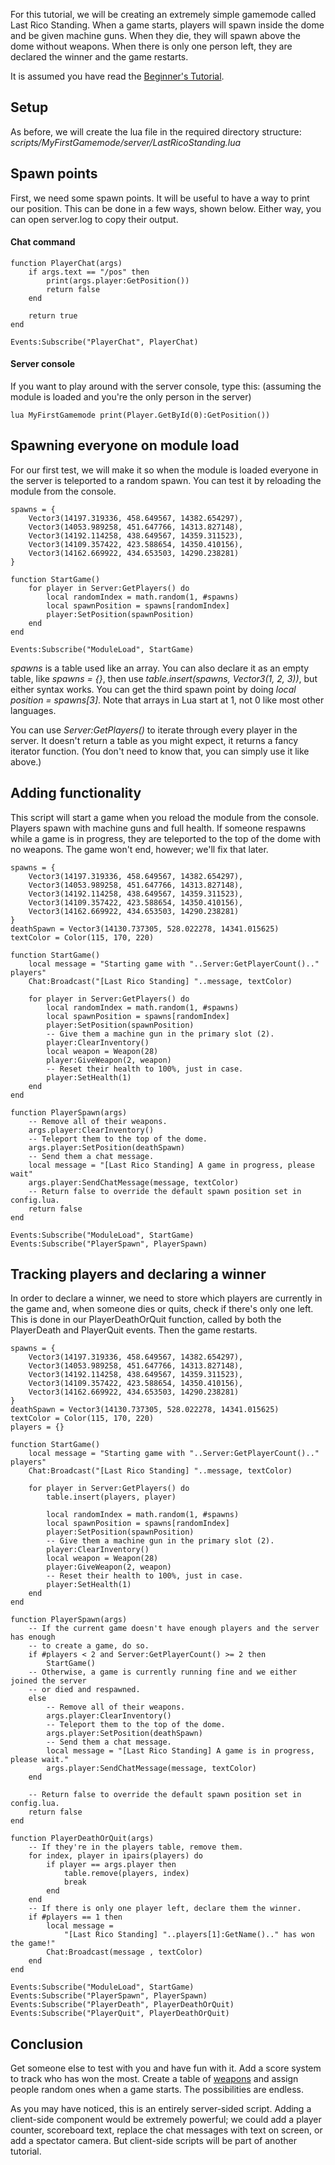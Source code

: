 For this tutorial, we will be creating an extremely simple gamemode called Last Rico Standing. When a game starts, players will spawn inside the dome and be given machine guns. When they die, they will spawn above the dome without weapons. When there is only one person left, they are declared the winner and the game restarts.

It is assumed you have read the [[Lua/Tutorials/Beginner/Beginner|Beginner's Tutorial]].

==Setup==

As before, we will create the lua file in the required directory structure: ''scripts/MyFirstGamemode/server/LastRicoStanding.lua''

==Spawn points==

First, we need some spawn points. It will be useful to have a way to print our position. This can be done in a few ways, shown below. Either way, you can open server.log to copy their output.

====Chat command====

<syntaxhighlight>
function PlayerChat(args)
	if args.text == "/pos" then
		print(args.player:GetPosition())
		return false
	end
	
	return true
end

Events:Subscribe("PlayerChat", PlayerChat)
</syntaxhighlight>

====Server console====

If you want to play around with the server console, type this: (assuming the module is loaded and you're the only person in the server)

<syntaxhighlight>
lua MyFirstGamemode print(Player.GetById(0):GetPosition())
</syntaxhighlight>

==Spawning everyone on module load==

For our first test, we will make it so when the module is loaded everyone in the server is teleported to a random spawn. You can test it by reloading the module from the console.

<syntaxhighlight>
spawns = {
	Vector3(14197.319336, 458.649567, 14382.654297),
	Vector3(14053.989258, 451.647766, 14313.827148),
	Vector3(14192.114258, 438.649567, 14359.311523),
	Vector3(14109.357422, 423.588654, 14350.410156),
	Vector3(14162.669922, 434.653503, 14290.238281)
}

function StartGame()
	for player in Server:GetPlayers() do
		local randomIndex = math.random(1, #spawns)
		local spawnPosition = spawns[randomIndex]
		player:SetPosition(spawnPosition)
	end
end

Events:Subscribe("ModuleLoad", StartGame)
</syntaxhighlight>

''spawns'' is a table used like an array. You can also declare it as an empty table, like ''spawns = {}'', then use ''table.insert(spawns, Vector3(1, 2, 3))'', but either syntax works. You can get the third spawn point by doing ''local position = spawns[3]''. Note that arrays in Lua start at 1, not 0 like most other languages.

You can use ''Server:GetPlayers()'' to iterate through every player in the server. It doesn't return a table as you might expect, it returns a fancy iterator function. (You don't need to know that, you can simply use it like above.)

==Adding functionality==

This script will start a game when you reload the module from the console. Players spawn with machine guns and full health. If someone respawns while a game is in progress, they are teleported to the top of the dome with no weapons. The game won't end, however; we'll fix that later.

<syntaxhighlight>
spawns = {
	Vector3(14197.319336, 458.649567, 14382.654297),
	Vector3(14053.989258, 451.647766, 14313.827148),
	Vector3(14192.114258, 438.649567, 14359.311523),
	Vector3(14109.357422, 423.588654, 14350.410156),
	Vector3(14162.669922, 434.653503, 14290.238281)
}
deathSpawn = Vector3(14130.737305, 528.022278, 14341.015625)
textColor = Color(115, 170, 220)

function StartGame()
	local message = "Starting game with "..Server:GetPlayerCount().." players"
	Chat:Broadcast("[Last Rico Standing] "..message, textColor)
	
	for player in Server:GetPlayers() do
		local randomIndex = math.random(1, #spawns)
		local spawnPosition = spawns[randomIndex]
		player:SetPosition(spawnPosition)
		-- Give them a machine gun in the primary slot (2).
		player:ClearInventory()
		local weapon = Weapon(28)
		player:GiveWeapon(2, weapon)
		-- Reset their health to 100%, just in case.
		player:SetHealth(1)
	end
end

function PlayerSpawn(args)
	-- Remove all of their weapons.
	args.player:ClearInventory()
	-- Teleport them to the top of the dome.
	args.player:SetPosition(deathSpawn)
	-- Send them a chat message.
	local message = "[Last Rico Standing] A game in progress, please wait"
	args.player:SendChatMessage(message, textColor)
	-- Return false to override the default spawn position set in config.lua.
	return false
end

Events:Subscribe("ModuleLoad", StartGame)
Events:Subscribe("PlayerSpawn", PlayerSpawn)
</syntaxhighlight>

==Tracking players and declaring a winner==

In order to declare a winner, we need to store which players are currently in the game and, when someone dies or quits, check if there's only one left. This is done in our PlayerDeathOrQuit function, called by both the PlayerDeath and PlayerQuit events. Then the game restarts.

<syntaxhighlight>
spawns = {
	Vector3(14197.319336, 458.649567, 14382.654297),
	Vector3(14053.989258, 451.647766, 14313.827148),
	Vector3(14192.114258, 438.649567, 14359.311523),
	Vector3(14109.357422, 423.588654, 14350.410156),
	Vector3(14162.669922, 434.653503, 14290.238281)
}
deathSpawn = Vector3(14130.737305, 528.022278, 14341.015625)
textColor = Color(115, 170, 220)
players = {}

function StartGame()
	local message = "Starting game with "..Server:GetPlayerCount().." players"
	Chat:Broadcast("[Last Rico Standing] "..message, textColor)
	
	for player in Server:GetPlayers() do
		table.insert(players, player)
		
		local randomIndex = math.random(1, #spawns)
		local spawnPosition = spawns[randomIndex]
		player:SetPosition(spawnPosition)
		-- Give them a machine gun in the primary slot (2).
		player:ClearInventory()
		local weapon = Weapon(28)
		player:GiveWeapon(2, weapon)
		-- Reset their health to 100%, just in case.
		player:SetHealth(1)
	end
end

function PlayerSpawn(args)
	-- If the current game doesn't have enough players and the server has enough
	-- to create a game, do so.
	if #players < 2 and Server:GetPlayerCount() >= 2 then
		StartGame()
	-- Otherwise, a game is currently running fine and we either joined the server
	-- or died and respawned.
	else
		-- Remove all of their weapons.
		args.player:ClearInventory()
		-- Teleport them to the top of the dome.
		args.player:SetPosition(deathSpawn)
		-- Send them a chat message.
		local message = "[Last Rico Standing] A game is in progress, please wait."
		args.player:SendChatMessage(message, textColor)
	end
	
	-- Return false to override the default spawn position set in config.lua.
	return false
end

function PlayerDeathOrQuit(args)
	-- If they're in the players table, remove them.
	for index, player in ipairs(players) do
		if player == args.player then
			table.remove(players, index)
			break
		end
	end
	-- If there is only one player left, declare them the winner.
	if #players == 1 then
		local message =
			"[Last Rico Standing] "..players[1]:GetName().." has won the game!"
		Chat:Broadcast(message , textColor)
	end
end

Events:Subscribe("ModuleLoad", StartGame)
Events:Subscribe("PlayerSpawn", PlayerSpawn)
Events:Subscribe("PlayerDeath", PlayerDeathOrQuit)
Events:Subscribe("PlayerQuit", PlayerDeathOrQuit)
</syntaxhighlight>

==Conclusion==

Get someone else to test with you and have fun with it. Add a score system to track who has won the most. Create a table of [[Lua/Shared/Weapon|weapons]] and assign people random ones when a game starts. The possibilities are endless.

As you may have noticed, this is an entirely server-sided script. Adding a client-side component would be extremely powerful; we could add a player counter, scoreboard text, replace the chat messages with text on screen, or add a spectator camera. But client-side scripts will be part of another tutorial.
